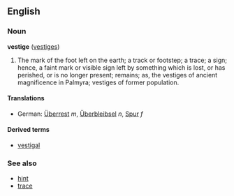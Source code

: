 ==English==
===Noun===
'''vestige''' ([[vestiges]])

#The mark of the foot left on the earth; a track or footstep; a trace; a sign; hence, a faint mark or visible sign left by something which is lost, or has perished, or is no longer present; remains; as, the vestiges of ancient magnificence in Palmyra; vestiges of former population.

====Translations====
*German: [[Überrest]] ''m'', [[Überbleibsel]] ''n'', [[Spur]] ''f''

====Derived terms====
*[[vestigal]]

===See also===
*[[hint]]
*[[trace]]